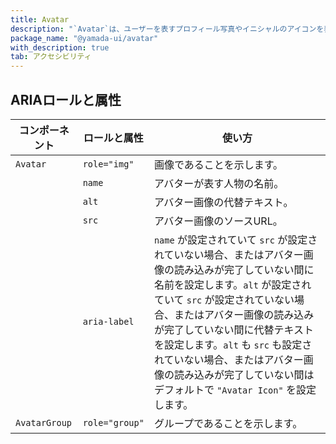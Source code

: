```yaml
---
title: Avatar
description: "`Avatar`は、ユーザーを表すプロフィール写真やイニシャルのアイコンを表示するコンポーネントです。"
package_name: "@yamada-ui/avatar"
with_description: true
tab: アクセシビリティ
---
```


## ARIAロールと属性

| コンポーネント | ロールと属性   | 使い方                                                                                                                                                                                                                                                                                                                                                                                    |
| -------------- | -------------- | ----------------------------------------------------------------------------------------------------------------------------------------------------------------------------------------------------------------------------------------------------------------------------------------------------------------------------------------------------------------------------------------- |
| `Avatar`       | `role="img"`   | 画像であることを示します。                                                                                                                                                                                                                                                                                                                                                                |
|                | `name`         | アバターが表す人物の名前。                                                                                                                                                                                                                                                                                                                                                                |
|                | `alt`          | アバター画像の代替テキスト。                                                                                                                                                                                                                                                                                                                                                              |
|                | `src`          | アバター画像のソースURL。                                                                                                                                                                                                                                                                                                                                                                 |
|                | `aria-label`   | `name` が設定されていて `src` が設定されていない場合、またはアバター画像の読み込みが完了していない間に名前を設定します。`alt` が設定されていて `src` が設定されていない場合、またはアバター画像の読み込みが完了していない間に代替テキストを設定します。`alt` も `src` も設定されていない場合、またはアバター画像の読み込みが完了していない間はデフォルトで `"Avatar Icon"` を設定します。 |
| `AvatarGroup`  | `role="group"` | グループであることを示します。                                                                                                                                                                                                                                                                                                                                                            |
